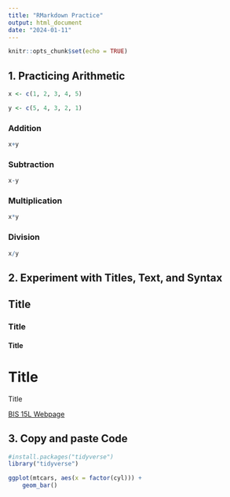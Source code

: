 ```yaml
---
title: "RMarkdown Practice"
output: html_document
date: "2024-01-11"
---
```


```r
knitr::opts_chunk$set(echo = TRUE)
```


## 1. Practicing Arithmetic

```r
x <- c(1, 2, 3, 4, 5)
```

```r
y <- c(5, 4, 3, 2, 1)
```

### Addition

```r
x+y
```

### Subtraction

```r
x-y
```

### Multiplication

```r
x*y
```

### Division

```r
x/y
```

## 2. Experiment with Titles, Text, and Syntax

## Title
### Title
#### Title
# Title
Title

[BIS 15L Webpage](https://jmledford3115.github.io/datascibiol/)

## 3. Copy and paste Code

```r
#install.packages("tidyverse")
library("tidyverse")
```

```r
ggplot(mtcars, aes(x = factor(cyl))) +
    geom_bar()
```